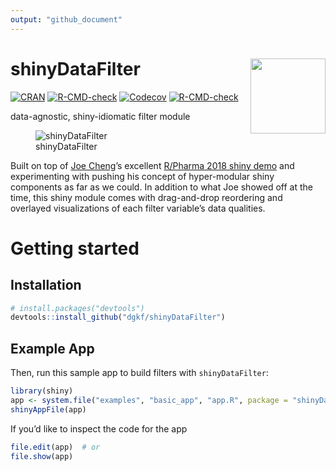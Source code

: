 ```yaml
---
output: "github_document"
---
```


# shinyDataFilter <a href='https://github.com/dgkf/shinyDataFilter'><img src='man/figures/hex-shinyDataFilter.png' align="right" width="120" /></a>

<!-- badges: start -->
[![CRAN](https://img.shields.io/cran/v/shinyDataFilter.svg)](https://cran.r-project.org/package=shinyDataFilter)
[![R-CMD-check](https://github.com/dgkf/shinyDataFilter/workflows/R-CMD-check/badge.svg)](https://github.com/dgkf/shinyDataFilter/actions)
[![Codecov](https://img.shields.io/codecov/c/github/dgkf/shinyDataFilter/master.svg)](https://app.codecov.io/gh/dgkf/shinyDataFilter)
[![R-CMD-check](https://github.com/dgkf/shinyDataFilter/actions/workflows/R-CMD-check.yaml/badge.svg)](https://github.com/dgkf/shinyDataFilter/actions/workflows/R-CMD-check.yaml)
<!-- badges: end -->

data-agnostic, shiny-idiomatic filter module

![shinyDataFilter](https://user-images.githubusercontent.com/18220321/77127982-b6a9fe80-6a0b-11ea-8233-e77e0f362d70.gif)

Built on top of [Joe Cheng](https://github.com/jcheng5)'s excellent [R/Pharma 2018 shiny demo](https://github.com/jcheng5/rpharma-demo) and experimenting with pushing his concept of hyper-modular shiny components as far as we could. In addition to what Joe showed off at the time, this shiny module comes with drag-and-drop reordering and overlayed visualizations of each filter variable's data qualities.

# Getting started

## Installation

```r
# install.packages("devtools")
devtools::install_github("dgkf/shinyDataFilter")
```

## Example App

Then, run this sample app to build filters with `shinyDataFilter`:


```r
library(shiny)
app <- system.file("examples", "basic_app", "app.R", package = "shinyDataFilter")
shinyAppFile(app)
```

If you'd like to inspect the code for the app

```r
file.edit(app)  # or
file.show(app)
```
